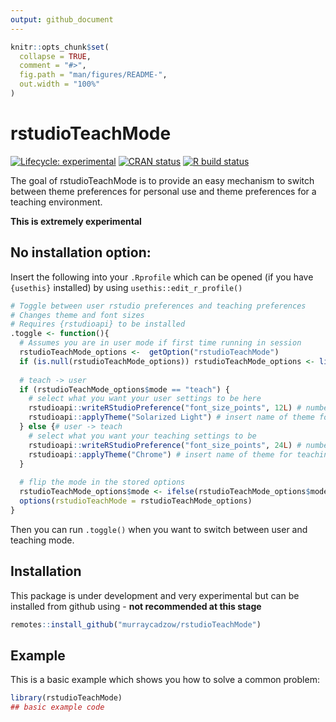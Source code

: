```yaml
---
output: github_document
---
```


<!-- README.md is generated from README.Rmd. Please edit that file -->

```r
knitr::opts_chunk$set(
  collapse = TRUE,
  comment = "#>",
  fig.path = "man/figures/README-",
  out.width = "100%"
)
```

# rstudioTeachMode

<!-- badges: start -->

[![Lifecycle: experimental](https://img.shields.io/badge/lifecycle-experimental-orange.svg)](https://www.tidyverse.org/lifecycle/#experimental) [![CRAN status](https://www.r-pkg.org/badges/version/rstudioTeachMode)](https://CRAN.R-project.org/package=rstudioTeachMode) <!--[![Codecov test coverage](https://codecov.io/gh/murraycadzow/rstudioTeachMode/branch/master/graph/badge.svg)](https://codecov.io/gh/murraycadzow/rstudioTeachMode?branch=master) --> [![R build status](https://github.com/murraycadzow/rstudioTeachMode/workflows/R-CMD-check/badge.svg)](https://github.com/murraycadzow/rstudioTeachMode/actions)

<!-- badges: end -->

The goal of rstudioTeachMode is to provide an easy mechanism to switch between theme preferences for personal use and theme preferences for a teaching environment.

**This is extremely experimental**

## No installation option:

Insert the following into your `.Rprofile` which can be opened (if you have `{usethis}` installed) by using `usethis::edit_r_profile()`

```r
# Toggle between user rstudio preferences and teaching preferences
# Changes theme and font sizes
# Requires {rstudioapi} to be installed
.toggle <- function(){
  # Assumes you are in user mode if first time running in session
  rstudioTeachMode_options <-  getOption("rstudioTeachMode")
  if (is.null(rstudioTeachMode_options)) rstudioTeachMode_options <- list(mode = "user")
  
  # teach -> user
  if (rstudioTeachMode_options$mode == "teach") {
    # select what you want your user settings to be here
    rstudioapi::writeRStudioPreference("font_size_points", 12L) # number has to be integer
    rstudioapi::applyTheme("Solarized Light") # insert name of theme for user here
  } else {# user -> teach
    # select what you want your teaching settings to be
    rstudioapi::writeRStudioPreference("font_size_points", 24L) # number has to be integer
    rstudioapi::applyTheme("Chrome") # insert name of theme for teaching here
  }
  
  # flip the mode in the stored options
  rstudioTeachMode_options$mode <- ifelse(rstudioTeachMode_options$mode == "teach", "user", "teach")
  options(rstudioTeachMode = rstudioTeachMode_options)
}
```

Then you can run `.toggle()` when you want to switch between user and teaching mode.

## Installation

This package is under development and very experimental but can be installed from github using - **not recommended at this stage**

``` r
remotes::install_github("murraycadzow/rstudioTeachMode")
```

## Example

This is a basic example which shows you how to solve a common problem:

```r
library(rstudioTeachMode)
## basic example code
```
